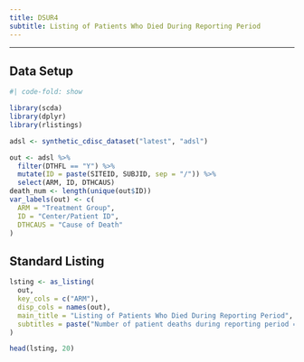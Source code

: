 ```yaml
---
title: DSUR4
subtitle: Listing of Patients Who Died During Reporting Period
---
```


------------------------------------------------------------------------

::: panel-tabset
## Data Setup

```r
#| code-fold: show

library(scda)
library(dplyr)
library(rlistings)

adsl <- synthetic_cdisc_dataset("latest", "adsl")

out <- adsl %>%
  filter(DTHFL == "Y") %>%
  mutate(ID = paste(SITEID, SUBJID, sep = "/")) %>%
  select(ARM, ID, DTHCAUS)
death_num <- length(unique(out$ID))
var_labels(out) <- c(
  ARM = "Treatment Group",
  ID = "Center/Patient ID",
  DTHCAUS = "Cause of Death"
)
```

## Standard Listing

```r
lsting <- as_listing(
  out,
  key_cols = c("ARM"),
  disp_cols = names(out),
  main_title = "Listing of Patients Who Died During Reporting Period",
  subtitles = paste("Number of patient deaths during reporting period =", death_num)
)

head(lsting, 20)
```
:::
